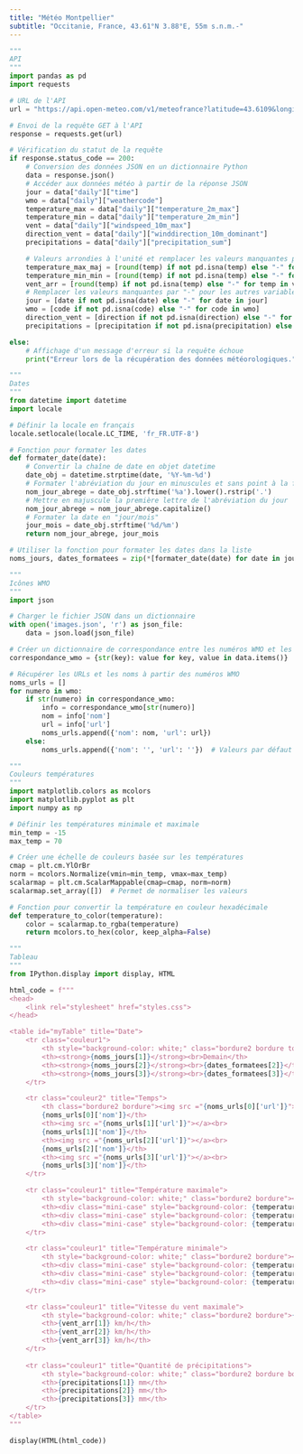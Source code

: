---
title: "Météo Montpellier"
subtitle: "Occitanie, France, 43.61°N 3.88°E, 55m s.n.m.-"
---

```{python}
"""
API
"""
import pandas as pd
import requests

# URL de l'API
url = "https://api.open-meteo.com/v1/meteofrance?latitude=43.6109&longitude=3.8763&daily=weathercode,temperature_2m_max,temperature_2m_min,precipitation_sum,windspeed_10m_max,winddirection_10m_dominant&timezone=Europe%2FBerlin"

# Envoi de la requête GET à l'API
response = requests.get(url)

# Vérification du statut de la requête
if response.status_code == 200:
    # Conversion des données JSON en un dictionnaire Python
    data = response.json()
    # Accéder aux données météo à partir de la réponse JSON
    jour = data["daily"]["time"]
    wmo = data["daily"]["weathercode"]
    temperature_max = data["daily"]["temperature_2m_max"]
    temperature_min = data["daily"]["temperature_2m_min"]
    vent = data["daily"]["windspeed_10m_max"]
    direction_vent = data["daily"]["winddirection_10m_dominant"]
    precipitations = data["daily"]["precipitation_sum"]

    # Valeurs arrondies à l'unité et remplacer les valeurs manquantes par "-"
    temperature_max_maj = [round(temp) if not pd.isna(temp) else "-" for temp in temperature_max]
    temperature_min_min = [round(temp) if not pd.isna(temp) else "-" for temp in temperature_min]
    vent_arr = [round(temp) if not pd.isna(temp) else "-" for temp in vent]
    # Remplacer les valeurs manquantes par "-" pour les autres variables
    jour = [date if not pd.isna(date) else "-" for date in jour]
    wmo = [code if not pd.isna(code) else "-" for code in wmo]
    direction_vent = [direction if not pd.isna(direction) else "-" for direction in direction_vent]
    precipitations = [precipitation if not pd.isna(precipitation) else "-" for precipitation in precipitations]

else:
    # Affichage d'un message d'erreur si la requête échoue
    print("Erreur lors de la récupération des données météorologiques.")
```

```{python}
"""
Dates
"""
from datetime import datetime
import locale

# Définir la locale en français
locale.setlocale(locale.LC_TIME, 'fr_FR.UTF-8')

# Fonction pour formater les dates
def formater_date(date):
    # Convertir la chaîne de date en objet datetime
    date_obj = datetime.strptime(date, '%Y-%m-%d')
    # Formater l'abréviation du jour en minuscules et sans point à la fin
    nom_jour_abrege = date_obj.strftime('%a').lower().rstrip('.')
    # Mettre en majuscule la première lettre de l'abréviation du jour
    nom_jour_abrege = nom_jour_abrege.capitalize()
    # Formater la date en "jour/mois"
    jour_mois = date_obj.strftime('%d/%m')
    return nom_jour_abrege, jour_mois

# Utiliser la fonction pour formater les dates dans la liste
noms_jours, dates_formatees = zip(*[formater_date(date) for date in jour])
```

```{python}
"""
Icônes WMO
"""
import json

# Charger le fichier JSON dans un dictionnaire
with open('images.json', 'r') as json_file:
    data = json.load(json_file)

# Créer un dictionnaire de correspondance entre les numéros WMO et les noms et URL du fichier JSON
correspondance_wmo = {str(key): value for key, value in data.items()}

# Récupérer les URLs et les noms à partir des numéros WMO
noms_urls = []
for numero in wmo:
    if str(numero) in correspondance_wmo:
        info = correspondance_wmo[str(numero)]
        nom = info['nom']
        url = info['url']
        noms_urls.append({'nom': nom, 'url': url})
    else:
        noms_urls.append({'nom': '', 'url': ''})  # Valeurs par défaut si le numéro WMO n'est pas trouvé

```

```{python}
"""
Couleurs températures
"""
import matplotlib.colors as mcolors
import matplotlib.pyplot as plt
import numpy as np

# Définir les températures minimale et maximale
min_temp = -15
max_temp = 70

# Créer une échelle de couleurs basée sur les températures
cmap = plt.cm.YlOrBr
norm = mcolors.Normalize(vmin=min_temp, vmax=max_temp)
scalarmap = plt.cm.ScalarMappable(cmap=cmap, norm=norm)
scalarmap.set_array([])  # Permet de normaliser les valeurs

# Fonction pour convertir la température en couleur hexadécimale
def temperature_to_color(temperature):
    color = scalarmap.to_rgba(temperature)
    return mcolors.to_hex(color, keep_alpha=False)
```

```{python}
"""
Tableau
"""
from IPython.display import display, HTML

html_code = f"""
<head>
    <link rel="stylesheet" href="styles.css">
</head>

<table id="myTable" title="Date">
    <tr class="couleur1">
        <th style="background-color: white;" class="bordure2 bordure top"><strong>{noms_jours[0]}</strong><br>Aujourd'hui</th>
        <th><strong>{noms_jours[1]}</strong><br>Demain</th>
        <th><strong>{noms_jours[2]}</strong><br>{dates_formatees[2]}</th>
        <th><strong>{noms_jours[3]}</strong><br>{dates_formatees[3]}</th>
    </tr>

    <tr class="couleur2" title="Temps">
        <th class="bordure2 bordure"><img src ="{noms_urls[0]['url']}"></a><br>
        {noms_urls[0]['nom']}</th>
        <th><img src ="{noms_urls[1]['url']}"></a><br>
        {noms_urls[1]['nom']}</th>
        <th><img src ="{noms_urls[2]['url']}"></a><br>
        {noms_urls[2]['nom']}</th>
        <th><img src ="{noms_urls[3]['url']}"></a><br>
        {noms_urls[3]['nom']}</th>
    </tr>

    <tr class="couleur1" title="Température maximale">
        <th style="background-color: white;" class="bordure2 bordure"><div class="mini-case" style="background-color: {temperature_to_color(temperature_max_maj[0])};">{temperature_max_maj[0]} °C</div></th>
        <th><div class="mini-case" style="background-color: {temperature_to_color(temperature_max_maj[1])};">{temperature_max_maj[1]} °C</div></th>
        <th><div class="mini-case" style="background-color: {temperature_to_color(temperature_max_maj[2])};">{temperature_max_maj[2]} °C</div></th>
        <th><div class="mini-case" style="background-color: {temperature_to_color(temperature_max_maj[3])};">{temperature_max_maj[3]} °C</div></th>
    </tr>

    <tr class="couleur1" title="Température minimale">
        <th style="background-color: white;" class="bordure2 bordure"><div class="mini-case" style="background-color: {temperature_to_color(temperature_min_min[0])};">{temperature_min_min[0]} °C</div></th>
        <th><div class="mini-case" style="background-color: {temperature_to_color(temperature_min_min[1])};">{temperature_min_min[1]} °C</div></th>
        <th><div class="mini-case" style="background-color: {temperature_to_color(temperature_min_min[2])};">{temperature_min_min[2]} °C</div></th>
        <th><div class="mini-case" style="background-color: {temperature_to_color(temperature_min_min[3])};">{temperature_min_min[3]} °C</div></th>
    </tr>

    <tr class="couleur1" title="Vitesse du vent maximale">
        <th style="background-color: white;" class="bordure2 bordure">{vent_arr[0]} km/h</th>
        <th>{vent_arr[1]} km/h</th>
        <th>{vent_arr[2]} km/h</th>
        <th>{vent_arr[3]} km/h</th>
    </tr>
    
    <tr class="couleur1" title="Quantité de précipitations">
        <th style="background-color: white;" class="bordure2 bordure bottom">{precipitations[0]} mm</th>
        <th>{precipitations[1]} mm</th>
        <th>{precipitations[2]} mm</th>
        <th>{precipitations[3]} mm</th>
    </tr>
</table>
"""

display(HTML(html_code))
```



